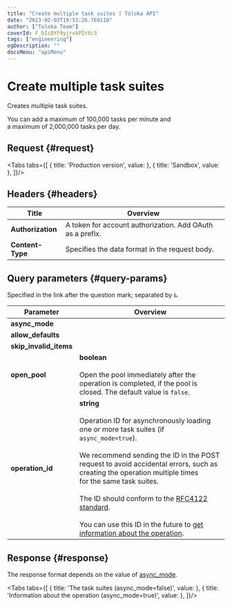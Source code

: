 ```yaml
---
title: "Create multiple task suites | Toloka API"
date: "2023-02-03T19:53:26.769110"
author: ["Toloka Team"]
coverId: F_bIcOYF9yjrxkPZrXc3
tags: ["engineering"]
ogDescription: ""
docsMenu: "apiMenu"
---
```



# Create multiple task suites

<Announce/>

Creates multiple task suites.

<Note mode="restriction" title="Restriction">

You can add a maximum of 100,000 tasks per minute and a maximum of 2,000,000 tasks per day.

</Note>

## Request {#request}

<Tabs tabs={[
  { title: 'Production version', value: <CreateTaskSuiteBatchList1/> },
  { title: 'Sandbox', value: <CreateTaskSuiteBatchList2/> },
]}/>

## Headers {#headers}

Title | Overview
----- | -----
**Authorization** | A token for account authorization. Add OAuth as a prefix. ||
**Content-Type** | Specifies the data format in the request body.

## Query parameters {#query-params}

Specified in the link after the question mark; separated by `&`.

Parameter | Overview
----- | -----
**async_mode** | <CreateTaskSuiteBatchTable1/>
**allow_defaults** | <CreateTaskSuiteBatchTable2/>
**skip_invalid_items** | <CreateTaskSuiteBatchTable3/>
**open_pool** | **boolean**<br/><br/>Open the pool immediately after the operation is completed, if the pool is closed. The default value is `false`.
**operation_id** | **string**<br/><br/>Operation ID for asynchronously loading one or more task suites (if `async_mode=true`).<br/><br/>We recommend sending the ID in the POST request to avoid accidental errors, such as creating the operation multiple times for the same task suites.<br/><br/>The ID should conform to the [RFC4122 standard](https://tools.ietf.org/html/rfc4122).<br/><br/>You can use this ID in the future to [get information about the operation](/docs-new/api/operations).

## Response {#response}

The response format depends on the value of [async_mode](#async_mode).

<Tabs tabs={[
  { title: 'The task suites (async_mode=false)', value: <CreateTaskSuiteBatchList3/> },
  { title: 'Information about the operation (async_mode=true)', value: <CreateTaskSuiteBatchList4/> },
]}/>
